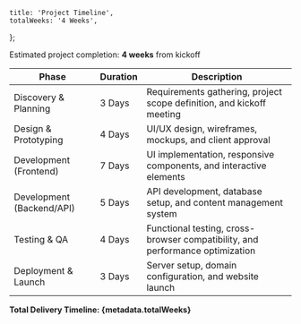 	title: 'Project Timeline',
	totalWeeks: '4 Weeks',
};

Estimated project completion: **4 weeks** from kickoff

<div className='overflow-x-auto mb-6'>
	<table className='w-full border-collapse'>
		<thead className='bg-[#f7fafc]'>
			<tr>
				<th className='text-left p-3 font-semibold text-[#1a365d]'>Phase</th>
				<th className='text-left p-3 font-semibold text-[#1a365d]'>Duration</th>
				<th className='text-left p-3 font-semibold text-[#1a365d]'>
					Description
				</th>
			</tr>
		</thead>
		<tbody>
			<tr>
				<td className='border-b border-[#e2e8f0] p-3 text-gray-700'>
					Discovery & Planning
				</td>
				<td className='border-b border-[#e2e8f0] p-3 text-gray-700'>3 Days</td>
				<td className='border-b border-[#e2e8f0] p-3 text-gray-700'>
					Requirements gathering, project scope definition, and kickoff meeting
				</td>
			</tr>
			<tr>
				<td className='border-b border-[#e2e8f0] p-3 text-gray-700'>
					Design & Prototyping
				</td>
				<td className='border-b border-[#e2e8f0] p-3 text-gray-700'>4 Days</td>
				<td className='border-b border-[#e2e8f0] p-3 text-gray-700'>
					UI/UX design, wireframes, mockups, and client approval
				</td>
			</tr>
			<tr>
				<td className='border-b border-[#e2e8f0] p-3 text-gray-700'>
					Development (Frontend)
				</td>
				<td className='border-b border-[#e2e8f0] p-3 text-gray-700'>7 Days</td>
				<td className='border-b border-[#e2e8f0] p-3 text-gray-700'>
					UI implementation, responsive components, and interactive elements
				</td>
			</tr>
			<tr>
				<td className='border-b border-[#e2e8f0] p-3 text-gray-700'>
					Development (Backend/API)
				</td>
				<td className='border-b border-[#e2e8f0] p-3 text-gray-700'>5 Days</td>
				<td className='border-b border-[#e2e8f0] p-3 text-gray-700'>
					API development, database setup, and content management system
				</td>
			</tr>
			<tr>
				<td className='border-b border-[#e2e8f0] p-3 text-gray-700'>
					Testing & QA
				</td>
				<td className='border-b border-[#e2e8f0] p-3 text-gray-700'>4 Days</td>
				<td className='border-b border-[#e2e8f0] p-3 text-gray-700'>
					Functional testing, cross-browser compatibility, and performance
					optimization
				</td>
			</tr>
			<tr>
				<td className='border-b border-[#e2e8f0] p-3 text-gray-700'>
					Deployment & Launch
				</td>
				<td className='border-b border-[#e2e8f0] p-3 text-gray-700'>3 Days</td>
				<td className='border-b border-[#e2e8f0] p-3 text-gray-700'>
					Server setup, domain configuration, and website launch
				</td>
			</tr>
		</tbody>
	</table>
</div>

**<CalendarDays className='h-5 w-5 text-[#1a365d] mr-2' /> Total Delivery Timeline: {metadata.totalWeeks}**
